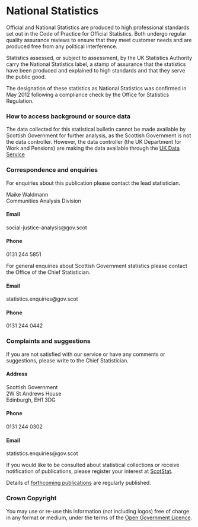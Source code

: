 # National Statistics

Official and National Statistics are produced to high professional standards set out in the Code of Practice for Official Statistics. Both undergo regular quality assurance reviews to ensure that they meet customer needs and are produced free from any political interference.

Statistics assessed, or subject to assessment, by the UK Statistics Authority carry the National Statistics label, a stamp of assurance that the statistics have been produced and explained to high standards and that they serve the public good.

The designation of these statistics as National Statistics was confirmed in May 2012 following a compliance check by the Office for Statistics Regulation.

### How to access background or source data

The data collected for this statistical bulletin cannot be made available by Scottish Government for further analysis, as the Scottish Government is not the data controller. However, the data controller (the UK Department for Work and Pensions) are making the data available through the [UK Data Service](www.ukdataservice.ac.uk/)

### Correspondence and enquiries {#contact}

For enquiries about this publication please contact the lead statistician.

Maike Waldmann<br>
Communities Analysis Division

#### Email

social-justice-analysis@gov.scot

#### Phone

0131 244 5851<br>

For general enquiries about Scottish Government statistics please contact the 
Office of the Chief Statistician.

#### Email

statistics.enquiries@gov.scot

#### Phone

0131 244 0442

### Complaints and suggestions

If you are not satisfied with our service or have any comments or suggestions, please write to the Chief Statistician.

#### Address

Scottish Government<br>
2W St Andrews House<br>
Edinburgh, EH1 3DG

#### Phone

0131 244 0302

#### Email

statistics.enquiries@gov.scot

If you would like to be consulted about statistical collections or receive notification of publications, please register your interest at [ScotStat](www.gov.scot/scotstat).

Details of [forthcoming publications](www.gov.scot/publications/official-statistics-forthcoming-publications/) are regularly published.

### Crown Copyright

You may use or re-use this information (not including logos) free of charge in any format or medium, under the terms of the [Open Government Licence](www.nationalarchives.gov.uk/doc/open-government-licence/).
